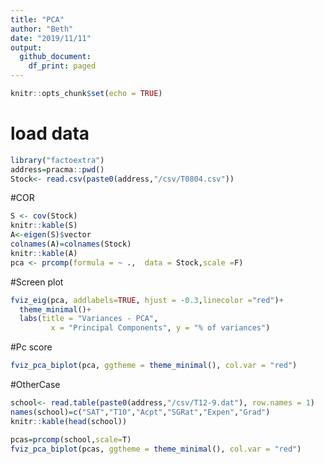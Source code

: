 ---
title: "PCA"
author: "Beth"
date: "2019/11/11"
output:
  github_document:
    df_print: paged
---

```{r setup, include=FALSE}
knitr::opts_chunk$set(echo = TRUE)
```

# load data
```{r loading data,message=FALSE,warning=FALSE}
library("factoextra")
address=pracma::pwd()
Stock<- read.csv(paste0(address,"/csv/T0804.csv"))
```

#COR
```{r}

S <- cov(Stock) 
knitr::kable(S)
A<-eigen(S)$vector
colnames(A)=colnames(Stock)
knitr::kable(A)
pca <- prcomp(formula = ~ .,  data = Stock,scale =F) 
```

#Screen plot
```{r Screenplot}
fviz_eig(pca, addlabels=TRUE, hjust = -0.3,linecolor ="red")+
  theme_minimal()+
  labs(title = "Variances - PCA",
         x = "Principal Components", y = "% of variances")
```

#Pc score
```{r Pcscore}
fviz_pca_biplot(pca, ggtheme = theme_minimal(), col.var = "red")
```
#OtherCase
```{r loading data1,message=FALSE,warning=FALSE}


school<- read.table(paste0(address,"/csv/T12-9.dat"), row.names = 1)
names(school)=c("SAT","T10","Acpt","SGRat","Expen","Grad")
knitr::kable(head(school))
```

```{r}

pcas=prcomp(school,scale=T)
fviz_pca_biplot(pcas, ggtheme = theme_minimal(), col.var = "red")

```

